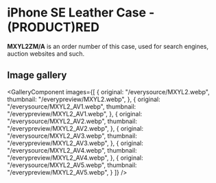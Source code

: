 
# iPhone SE Leather Case - (PRODUCT)RED

<Callout type='info' emoji='👉🏻'>**MXYL2ZM/A** is an order number of this case, used for search engines, auction websites and such.</Callout>

## Image gallery

<GalleryComponent
    images={[
      {
        original: "/everysource/MXYL2.webp",
        thumbnail: "/everypreview/MXYL2.webp",
      },
      {
        original: "/everysource/MXYL2_AV1.webp",
        thumbnail: "/everypreview/MXYL2_AV1.webp",
      },
      {
        original: "/everysource/MXYL2_AV2.webp",
        thumbnail: "/everypreview/MXYL2_AV2.webp",
      },
      {
        original: "/everysource/MXYL2_AV3.webp",
        thumbnail: "/everypreview/MXYL2_AV3.webp",
      },
      {
        original: "/everysource/MXYL2_AV4.webp",
        thumbnail: "/everypreview/MXYL2_AV4.webp",
      },
      {
        original: "/everysource/MXYL2_AV5.webp",
        thumbnail: "/everypreview/MXYL2_AV5.webp",
      }
    ]}
  />
